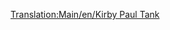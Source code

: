 [[Translation:Main/en/Kirby Paul Tank]]{{Template:Trenes/Es
|Imagen=[[File:en/Kirbypaultank.png]]
|Nombre=Kirby Paul Tank
|Precio= 16.462 € (8.203 £)
|Velocidad=64 km/h (40 mph)
|Peso=47 t
|Potencia=300 CV (223 kW)
|Coste-anual=1.640 € (820 £)
|Diseño=1925
|Duración=15
|Capacidad=--
|Descripción=La máquina '''Kirby Paul Tank''' es una de las máquinas disponibles cuando empieza el juego. Es barata y tiene muy poca velocidad y potencia, de echo, no es aconsejable para casi nada a no ser de que empieze el juego en los primeros años desde que esté disponible (es mejor esperar un poco y comprar una mejor como la [[Main/es/Chaney "Jubilee"|Chaney "Jubilee"]] si está disponible). Actualícela tan pronto como el tiempo y el dinero se lo permita. También resaltar que es una de las locomotoras con menor vida operacional, con solo 15 años.
|Vida-real=''«Collett Pannier Tank»'', más específicamente, la ''[http://en.wikipedia.org/wiki/GWR_5700_Class «GWR 5700 Class»]''.
}}